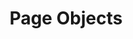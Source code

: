 ---
title: "Page Objects"
description: "Learn how to create and manage Page Objects for efficient web test automation in NextGen QE."
mode: "wide"
---